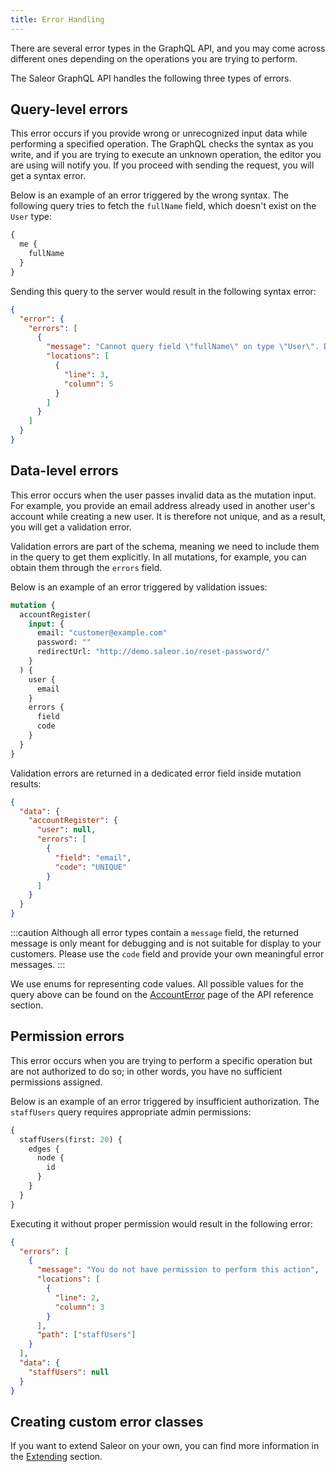 ```yaml
---
title: Error Handling
---
```


There are several error types in the GraphQL API, and you may come across different ones depending on the operations you are trying to perform.

The Saleor GraphQL API handles the following three types of errors.

## Query-level errors

This error occurs if you provide wrong or unrecognized input data while performing a specified operation. The GraphQL checks the syntax as you write, and if you are trying to execute an unknown operation, the editor you are using will notify you. If you proceed with sending the request, you will get a syntax error.

Below is an example of an error triggered by the wrong syntax. The following query tries to fetch the `fullName` field, which doesn't exist on the `User` type:

```graphql
{
  me {
    fullName
  }
}
```

Sending this query to the server would result in the following syntax error:

```json
{
  "error": {
    "errors": [
      {
        "message": "Cannot query field \"fullName\" on type \"User\". Did you mean \"firstName\" or \"lastName\"?",
        "locations": [
          {
            "line": 3,
            "column": 5
          }
        ]
      }
    ]
  }
}
```

## Data-level errors

This error occurs when the user passes invalid data as the mutation input. For example, you provide an email address already used in another user's account while creating a new user. It is therefore not unique, and as a result, you will get a validation error.

Validation errors are part of the schema, meaning we need to include them in the query to get them explicitly. In all mutations, for example, you can obtain them through the `errors` field.

Below is an example of an error triggered by validation issues:

```graphql {12-15}
mutation {
  accountRegister(
    input: {
      email: "customer@example.com"
      password: ""
      redirectUrl: "http://demo.saleor.io/reset-password/"
    }
  ) {
    user {
      email
    }
    errors {
      field
      code
    }
  }
}
```

Validation errors are returned in a dedicated error field inside mutation results:

```json {5-10}
{
  "data": {
    "accountRegister": {
      "user": null,
      "errors": [
        {
          "field": "email",
          "code": "UNIQUE"
        }
      ]
    }
  }
}
```

:::caution
Although all error types contain a `message` field, the returned message is only meant for debugging and is not suitable for display to your customers. Please use the `code` field and provide your own meaningful error messages.
:::

We use enums for representing code values. All possible values for the query above can be found on the [AccountError](api-reference/enums/account-error-code.mdx) page of the API reference section.

## Permission errors

This error occurs when you are trying to perform a specific operation but are not authorized to do so; in other words, you have no sufficient permissions assigned.

Below is an example of an error triggered by insufficient authorization. The `staffUsers` query requires appropriate admin permissions:

```graphql
{
  staffUsers(first: 20) {
    edges {
      node {
        id
      }
    }
  }
}
```

Executing it without proper permission would result in the following error:

```json
{
  "errors": [
    {
      "message": "You do not have permission to perform this action",
      "locations": [
        {
          "line": 2,
          "column": 3
        }
      ],
      "path": ["staffUsers"]
    }
  ],
  "data": {
    "staffUsers": null
  }
}
```

## Creating custom error classes

If you want to extend Saleor on your own, you can find more information in the [Extending](developer/extending/api/errors.mdx) section.
